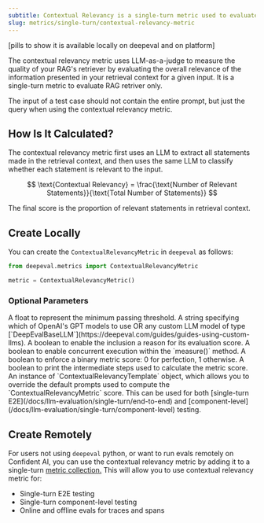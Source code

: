 ```yaml
---
subtitle: Contextual Relevancy is a single-turn metric used to evaluate a RAG retriever
slug: metrics/single-turn/contextual-relevancy-metric
---
```


[pills to show it is available locally on deepeval and on platform]

The contextual relevancy metric uses LLM-as-a-judge to measure the quality of your RAG's retriever by evaluating the overall relevance of the information presented in your retrieval context for a given input. It is a single-turn metric to evaluate RAG retriver only.

<Warning>

The input of a test case should not contain the entire prompt, but just the query when using the contextual relevancy metric.

</Warning>

## How Is It Calculated?

The contextual relevancy metric first uses an LLM to extract all statements made in the retrieval context, and then uses the same LLM to classify whether each statement is relevant to the input.

$$
\text{Contextual Relevancy} = \frac{\text{Number of Relevant Statements}}{\text{Total Number of Statements}}
$$

The final score is the proportion of relevant statements in retrieval context.

## Create Locally

You can create the `ContextualRelevancyMetric` in `deepeval` as follows:

```python
from deepeval.metrics import ContextualRelevancyMetric

metric = ContextualRelevancyMetric()
```

### Optional Parameters

<ParamField path="threshold" type="number" default={0.5}>
    A float to represent the minimum passing threshold.
</ParamField>
<ParamField path="model" type="string | Object" default="gpt-4.1">
    A string specifying which of OpenAI's GPT models to use OR any custom LLM model of type [`DeepEvalBaseLLM`](https://deepeval.com/guides/guides-using-custom-llms). 
</ParamField>
<ParamField path="include_reason" type="boolean" default={"true"}>
    A boolean to enable the inclusion a reason for its evaluation score.
</ParamField>
<ParamField path="async_mode" type="boolean" default={"true"}>
    A boolean to enable concurrent execution within the `measure()` method.
</ParamField>
<ParamField path="strict_mode" type="boolean" default={"false"}>
    A boolean to enforce a binary metric score: 0 for perfection, 1 otherwise.
</ParamField>
<ParamField path="verbose_mode" type="boolean" default={"false"}>
    A boolean to print the intermediate steps used to calculate the metric score.
</ParamField>
<ParamField path="evaluation_template" type="ContextualRelevancyTemplate" default={"deepeval's template"}>
    An instance of `ContextualRelevancyTemplate` object, which allows you to override the default prompts used to compute the `ContextualRelevancyMetric` score.
</ParamField>

<Success>
  This can be used for both [single-turn
  E2E](/docs/llm-evaluation/single-turn/end-to-end) and
  [component-level](/docs/llm-evaluation/single-turn/component-level) testing.
</Success>

## Create Remotely

For users not using `deepeval` python, or want to run evals remotely on Confident AI, you can use the contextual relevancy metric by adding it to a single-turn [metric collection.](/metrics/metric-collections) This will allow you to use contextual relevancy metric for:

- Single-turn E2E testing
- Single-turn component-level testing
- Online and offline evals for traces and spans